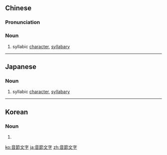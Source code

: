 {{also|音节文字}}
==Chinese==
{{zh-forms|s=音节文字|type=22}}

===Pronunciation===
{{zh-pron
|m=yīnjié wénzì
|c=jam1 zit3 man4 zi6
|cat=n
}}

===Noun===
{{zh-noun}}

# syllabic [[character]], [[syllabary]]

{{zh-cat|Linguistics}}

----

==Japanese==
{{ja-kanjitab|おん|せつ|もん|k3=も|じ|yomi=irr|sort=おんせつもじ}}

===Noun===
{{ja-noun|おんせつもじ}}

# syllabic [[character]], [[syllabary]]

----

==Korean==
{{ko-hanjatab|}}

===Noun===
{{ko-noun|hj|hangeul=음절문자}}

# {{hanja form of|음절문자|syllabic [[character]], [[syllabary]]}}

[[ko:音節文字]]
[[ja:音節文字]]
[[zh:音節文字]]